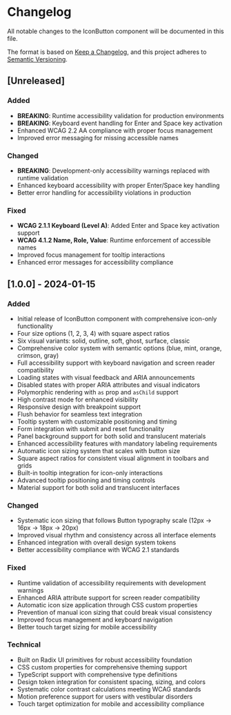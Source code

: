 # Changelog

All notable changes to the IconButton component will be documented in this file.

The format is based on [Keep a Changelog](https://keepachangelog.com/en/1.0.0/),
and this project adheres to [Semantic Versioning](https://semver.org/spec/v2.0.0.html).

## [Unreleased]

### Added
- **BREAKING**: Runtime accessibility validation for production environments
- **BREAKING**: Keyboard event handling for Enter and Space key activation
- Enhanced WCAG 2.2 AA compliance with proper focus management
- Improved error messaging for missing accessible names

### Changed
- **BREAKING**: Development-only accessibility warnings replaced with runtime validation
- Enhanced keyboard accessibility with proper Enter/Space key handling
- Better error handling for accessibility violations in production

### Fixed
- **WCAG 2.1.1 Keyboard (Level A)**: Added Enter and Space key activation support
- **WCAG 4.1.2 Name, Role, Value**: Runtime enforcement of accessible names
- Improved focus management for tooltip interactions
- Enhanced error messages for accessibility compliance

## [1.0.0] - 2024-01-15

### Added
- Initial release of IconButton component with comprehensive icon-only functionality
- Four size options (1, 2, 3, 4) with square aspect ratios
- Six visual variants: solid, outline, soft, ghost, surface, classic
- Comprehensive color system with semantic options (blue, mint, orange, crimson, gray)
- Full accessibility support with keyboard navigation and screen reader compatibility
- Loading states with visual feedback and ARIA announcements
- Disabled states with proper ARIA attributes and visual indicators
- Polymorphic rendering with `as` prop and `asChild` support
- High contrast mode for enhanced visibility
- Responsive design with breakpoint support
- Flush behavior for seamless text integration
- Tooltip system with customizable positioning and timing
- Form integration with submit and reset functionality
- Panel background support for both solid and translucent materials
- Enhanced accessibility features with mandatory labeling requirements
- Automatic icon sizing system that scales with button size
- Square aspect ratios for consistent visual alignment in toolbars and grids
- Built-in tooltip integration for icon-only interactions
- Advanced tooltip positioning and timing controls
- Material support for both solid and translucent interfaces

### Changed
- Systematic icon sizing that follows Button typography scale (12px → 16px → 18px → 20px)
- Improved visual rhythm and consistency across all interface elements
- Enhanced integration with overall design system tokens
- Better accessibility compliance with WCAG 2.1 standards

### Fixed
- Runtime validation of accessibility requirements with development warnings
- Enhanced ARIA attribute support for screen reader compatibility
- Automatic icon size application through CSS custom properties
- Prevention of manual icon sizing that could break visual consistency
- Improved focus management and keyboard navigation
- Better touch target sizing for mobile accessibility

### Technical
- Built on Radix UI primitives for robust accessibility foundation
- CSS custom properties for comprehensive theming support
- TypeScript support with comprehensive type definitions
- Design token integration for consistent spacing, sizing, and colors
- Systematic color contrast calculations meeting WCAG standards
- Motion preference support for users with vestibular disorders
- Touch target optimization for mobile and accessibility compliance 